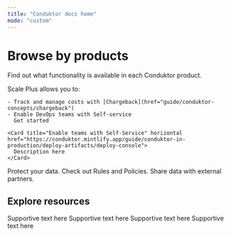 ```yaml
---
title: "Conduktor docs home"
mode: "custom"
---
```


# Browse by products

Find out what functionality is available in each Conduktor product.

<CardGroup cols={2}>
  <Card title="Scale" icon="turtle" img="images/home/scale.png">
    Scale Plus allows you to:

    - Track and manage costs with [Chargeback](href="guide/conduktor-concepts/chargeback")
    - Enable DevOps teams with Self-service
      Get started

    <Card title="Enable teams with Self-Service" horizontal href="https://conduktor.mintlify.app/guide/conduktor-in-production/deploy-artifacts/deploy-console">
      Description here
    </Card>
  </Card>
  <Card title="Shield" icon="Shield" img="images/home/shield.png">
    Protect your data.
  </Card>
  <Card title="Trust" icon="key">
    Check out Rules and Policies.
  </Card>
  <Card title="Exchange" icon="share">
    Share data with external partners.
  </Card>
</CardGroup>

## Explore resources

<CardGroup cols={4}>
  <Card title="API References" icon="dev">
    Supportive text here
  </Card>
  <Card title="Release notes" icon="list-timeline" iconType="solid" href="https://conduktor.mintlify.app/guide/release-notes">
    Supportive text here
  </Card>
  <Card title="Support" icon="headset" iconType="solid" href="https://support.conduktor.io/hc/en-gb">
    Supportive text here
  </Card>
  <Card title="Kafkademy" icon="graduation-cap" iconType="solid" href="https://learn.conduktor.io/kafka/">
    Supportive text here
  </Card>
</CardGroup>